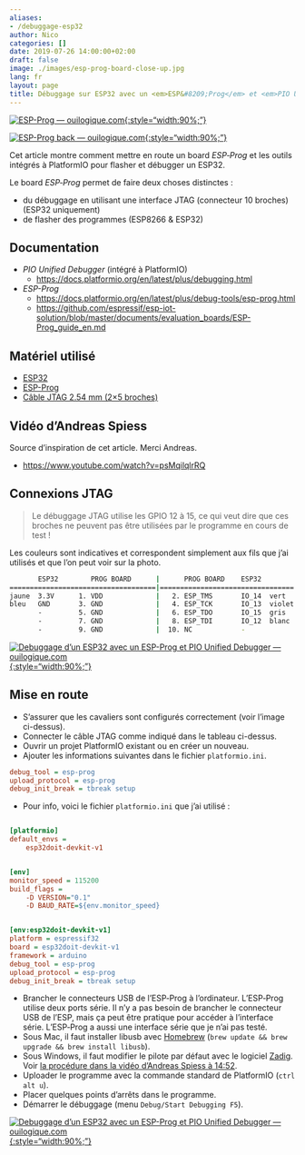 ```yaml
---
aliases:
- /debuggage-esp32
author: Nico
categories: []
date: 2019-07-26 14:00:00+02:00
draft: false
image: ./images/esp-prog-board-close-up.jpg
lang: fr
layout: page
title: Débuggage sur ESP32 avec un <em>ESP&#8209;Prog</em> et <em>PIO Unified Debugger</em>
---
```


[![ESP-Prog — ouilogique.com][img_3]{:style="width:90%;"}][img_3]

[img_3]: ./images/esp-prog-board-close-up-lowres.jpg

[![ESP-Prog back — ouilogique.com][img_4]{:style="width:90%;"}][img_4]

[img_4]: ./images/esp-prog-board-close-up-back-lowres.jpg

Cet article montre comment mettre en route un board _ESP&#8209;Prog_ et les outils intégrés à PlatformIO pour flasher et débugger un ESP32.

Le board _ESP&#8209;Prog_ permet de faire deux choses distinctes :

-   du débuggage en utilisant une interface JTAG (connecteur 10 broches) (ESP32 uniquement)
-   de flasher des programmes (ESP8266 & ESP32)

## Documentation

-   _PIO Unified Debugger_ (intégré à PlatformIO)
    -   <https://docs.platformio.org/en/latest/plus/debugging.html>
-   _ESP-Prog_
    -   <https://docs.platformio.org/en/latest/plus/debug-tools/esp-prog.html>
    -   <https://github.com/espressif/esp-iot-solution/blob/master/documents/evaluation_boards/ESP-Prog_guide_en.md>

## Matériel utilisé

-   [ESP32](https://www.banggood.com/Geekcreit-ESP32-WiFi-bluetooth-Development-Board-Ultra-Low-Power-Consumption-Dual-Core-ESP-32-ESP-32S-p-1175488.html)
-   [ESP-Prog](https://fr.aliexpress.com/item/33022365662.html)
-   [Câble JTAG 2.54 mm (2×5 broches)](https://fr.aliexpress.com/item/32981928255.html)

## Vidéo d’Andreas Spiess

Source d’inspiration de cet article. Merci Andreas.

-   <https://www.youtube.com/watch?v=psMqilqlrRQ>

## Connexions JTAG

> Le débuggage JTAG utilise les GPIO 12 à 15, ce qui veut dire que ces broches ne peuvent pas être utilisées par le programme en cours de test !

Les couleurs sont indicatives et correspondent simplement aux fils que j’ai utilisés et que l’on peut voir sur la photo.

```bash
       ESP32        PROG BOARD      |      PROG BOARD    ESP32
====================================|=================================
jaune  3.3V      1. VDD             |   2. ESP_TMS       IO_14  vert
bleu   GND       3. GND             |   4. ESP_TCK       IO_13  violet
       -         5. GND             |   6. ESP_TDO       IO_15  gris
       -         7. GND             |   8. ESP_TDI       IO_12  blanc
       -         9. GND             |  10. NC            -
```

[![Debuggage d’un ESP32 avec un ESP-Prog et PIO Unified Debugger — ouilogique.com][img_1]{:style="width:90%;"}][img_1]

[img_1]: ./images/esp-prog-board-lowres.jpg

## Mise en route

-   S’assurer que les cavaliers sont configurés correctement (voir l’image ci-dessus).
-   Connecter le câble JTAG comme indiqué dans le tableau ci-dessus.
-   Ouvrir un projet PlatformIO existant ou en créer un nouveau.
-   Ajouter les informations suivantes dans le fichier `platformio.ini`.

```ini
debug_tool = esp-prog
upload_protocol = esp-prog
debug_init_break = tbreak setup
```

-   Pour info, voici le fichier `platformio.ini` que j’ai utilisé :

```ini

[platformio]
default_envs =
    esp32doit-devkit-v1


[env]
monitor_speed = 115200
build_flags =
    -D VERSION="0.1"
    -D BAUD_RATE=${env.monitor_speed}


[env:esp32doit-devkit-v1]
platform = espressif32
board = esp32doit-devkit-v1
framework = arduino
debug_tool = esp-prog
upload_protocol = esp-prog
debug_init_break = tbreak setup
```

-   Brancher le connecteurs USB de l’ESP&#8209;Prog à l’ordinateur. L’ESP&#8209;Prog utilise deux ports série. Il n’y a pas besoin de brancher le connecteur USB de l’ESP, mais ça peut être pratique pour accéder à l’interface série. L’ESP&#8209;Prog a aussi une interface série que je n’ai pas testé.
-   Sous Mac, il faut installer libusb avec [Homebrew][homebrew] (`brew update && brew upgrade && brew install libusb`).
-   Sous Windows, il faut modifier le pilote par défaut avec le logiciel [Zadig][zadig]. Voir [la procédure dans la vidéo d’Andreas Spiess à 14:52][zadig andreas].
-   Uploader le programme avec la commande standard de PlatformIO (`ctrl alt u`).
-   Placer quelques points d’arrêts dans le programme.
-   Démarrer le débuggage (menu `Debug/Start Debugging F5`).

[zadig andreas]: https://youtu.be/psMqilqlrRQ?t=892
[zadig]: https://zadig.akeo.ie
[homebrew]: https://brew.sh/

[![Debuggage d’un ESP32 avec un ESP-Prog et PIO Unified Debugger — ouilogique.com][img_2]{:style="width:90%;"}][img_2]

[img_2]: ./images/pio-unified-debugger-001.jpg

<!--

# ESP-Prog Board


OpenOCD

ESP-Prog





## Mise en route pour macOS

- Télécharger le pilote VCP (Virtual COM Port) (FTDIUSBSerialDriver_v2_4_2.dmg) <https://www.ftdichip.com/Drivers/VCP.htm>
- Télécharger le pilote D2XX (direct access) (D2XX1.4.4.dmg) <https://www.ftdichip.com/Drivers/D2XX.htm>
- Lors de l’installation, le pilote VCP demande des autorisations dans `Préférences système/Sécurité et confidentialité/Confidentialité`.
-

cd /usr/local/lib
cp /Volumes/release/D2XX/libftd2xx.1.4.4.dylib .
sudo ln -sf libftd2xx.1.4.4.dylib libftd2xx.dylib

cd /Volumes/release/D2XX/Samples/



cd /System/Library/Extensions
ls AppleUSBFTDI.kext/
drwxr-xr-x  6 root  wheel   192B 22 mai 15:31 Contents/

sudo mv AppleUSBFTDI.kext/ AppleUSBFTDI.disabled/

sudo kextunload –b com.apple.driver.AppleUSBFTDI

ls /dev | grep usb

cu.usbserial-141300
cu.usbserial-141301
tty.usbserial-141300
tty.usbserial-141301




violet
bleu
blanc
vert




## Ressources

  - Documentation officielle
    - <https://github.com/espressif/esp-iot-solution/blob/master/documents/evaluation_boards/ESP-Prog_guide_en.md>
  - Installation du driver pour macOS
    - <https://www.ftdichip.com/Support/Documents/AppNotes/AN_134_FTDI_Drivers_Installation_Guide_for_MAC_OSX.pdf>




https://docs.platformio.org/en/latest/plus/debug-tools/esp-prog.html


## libusb

    brew install libusb
    brew link libusb
    brew link --overwrite libusb


## Set up OpenOCD

Download latest release archive with macos in its name, for example openocd-esp32-macos-0.10.0-esp32-20180418.tar.gz.

https://github.com/espressif/openocd-esp32/releases

    mkdir ~/esp
    cd ~/esp
    tar -xzf ~/Downloads/openocd-esp32-macos-0.10.0-esp32-20190708.tar.gz


    cd ~/esp/openocd-esp32
    bin/openocd -s share/openocd/scripts -f interface/ftdi/esp32_devkitj_v1.cfg -f board/esp-wroom-32.cfg



Failed to launch GDB: .pioinit:11: Error in sourced command file:
Undefined command: "tbreak_setup".  Try "help". (from interpreter-exec console "source .pioinit")



sudo kextunload /Library/Extensions/FTDIUSBSerialDriver.kext


-->
